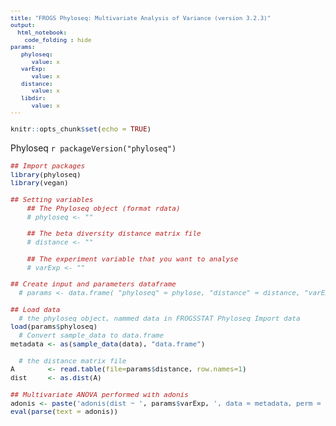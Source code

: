 ```yaml
---
title: "FROGS Phyloseq: Multivariate Analysis of Variance (version 3.2.3)"
output:
  html_notebook:
    code_folding : hide
params:
   phyloseq:
      value: x
   varExp:
      value: x
   distance:
      value: x
   libdir:
      value: x
---
```

<meta http-equiv="Content-Type" content="text/html; charset=UTF-8">
<style type="text/css">
code.r{ /* Code block */
  font-size: 11px;
}
pre{ /* Code block */
  font-size: 11px
}
.button {
    background-color: #2a7ecc; /* Blue */
    border : none;
    color  : white;
    padding: 5px 10px;
    text-align: center;
    text-decoration: none;
    display  : inline-block;
    font-size: 12px;
    margin   : 4px 2px;
    cursor   : pointer;
    border-radius: 8px;
}
h4 { 
    display   : block;
    font-size : 1em;
    margin-top: 1.33em;
    margin-bottom: 1.33em;
    margin-left : 0;
    margin-right: 0;
    font-weight : bold;
    color : #2a7ecc;
}
</style>

```r
knitr::opts_chunk$set(echo = TRUE)
```
Phyloseq `r packageVersion("phyloseq")`

```r
## Import packages
library(phyloseq)
library(vegan)

## Setting variables
	## The Phyloseq object (format rdata)
	# phyloseq <- ""

	## The beta diversity distance matrix file
	# distance <- ""

	## The experiment variable that you want to analyse
	# varExp <- ""

## Create input and parameters dataframe
  # params <- data.frame( "phyloseq" = phylose, "distance" = distance, "varExp" = varExp)

## Load data
  # the phyloseq object, nammed data in FROGSSTAT Phyloseq Import data
load(params$phyloseq)
  # Convert sample_data to data.frame
metadata <- as(sample_data(data), "data.frame") 

  # the distance matrix file
A        <- read.table(file=params$distance, row.names=1)
dist     <- as.dist(A)

## Multivariate ANOVA performed with adonis
adonis <- paste('adonis(dist ~ ', params$varExp, ', data = metadata, perm = 9999)')
eval(parse(text = adonis))
```
